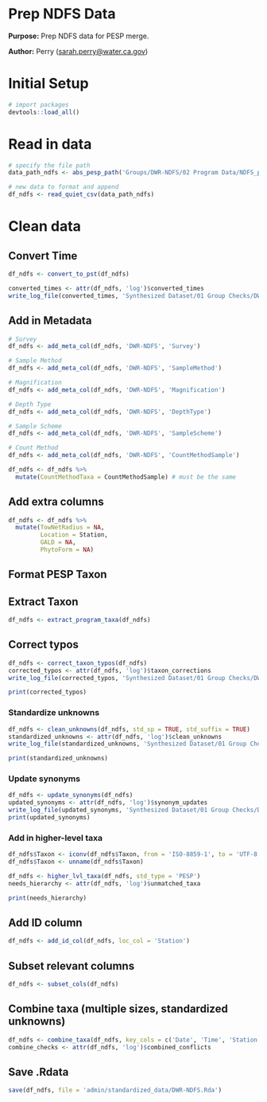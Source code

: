 # Prep NDFS Data

**Purpose:** Prep NDFS data for PESP merge.

**Author:** Perry ([sarah.perry\@water.ca.gov](mailto:sarah.perry@water.ca.gov){.email})

# Initial Setup
```r
# import packages
devtools::load_all()
```

# Read in data
```r
# specify the file path
data_path_ndfs <- abs_pesp_path('Groups/DWR-NDFS/02 Program Data/NDFS_program_draft.csv')

# new data to format and append
df_ndfs <- read_quiet_csv(data_path_ndfs)
```

# Clean data

## Convert Time
```r
df_ndfs <- convert_to_pst(df_ndfs)

converted_times <- attr(df_ndfs, 'log')$converted_times
write_log_file(converted_times, 'Synthesized Dataset/01 Group Checks/DWR-NDFS/tables/NDFS_converted_times.csv')
```
## Add in Metadata
```r
# Survey
df_ndfs <- add_meta_col(df_ndfs, 'DWR-NDFS', 'Survey')

# Sample Method
df_ndfs <- add_meta_col(df_ndfs, 'DWR-NDFS', 'SampleMethod')

# Magnification
df_ndfs <- add_meta_col(df_ndfs, 'DWR-NDFS', 'Magnification')

# Depth Type
df_ndfs <- add_meta_col(df_ndfs, 'DWR-NDFS', 'DepthType')

# Sample Scheme
df_ndfs <- add_meta_col(df_ndfs, 'DWR-NDFS', 'SampleScheme')

# Count Method
df_ndfs <- add_meta_col(df_ndfs, 'DWR-NDFS', 'CountMethodSample')

df_ndfs <- df_ndfs %>%
  mutate(CountMethodTaxa = CountMethodSample) # must be the same
```

## Add extra columns
```r
df_ndfs <- df_ndfs %>% 
  mutate(TowNetRadius = NA,
         Location = Station,
         GALD = NA,
         PhytoForm = NA)
```

## Format PESP Taxon
## Extract Taxon
```r
df_ndfs <- extract_program_taxa(df_ndfs)
```

## Correct typos
```r
df_ndfs <- correct_taxon_typos(df_ndfs)
corrected_typos <- attr(df_ndfs, 'log')$taxon_corrections
write_log_file(corrected_typos, 'Synthesized Dataset/01 Group Checks/DWR-NDFS/tables/NDFS_corrected_typos.csv')

print(corrected_typos)
```

### Standardize unknowns
```r
df_ndfs <- clean_unknowns(df_ndfs, std_sp = TRUE, std_suffix = TRUE)
standardized_unknowns <- attr(df_ndfs, 'log')$clean_unknowns
write_log_file(standardized_unknowns, 'Synthesized Dataset/01 Group Checks/DWR-NDFS/tables/NDFS_standardized_unknowns.csv')

print(standardized_unknowns)
```

### Update synonyms
```r
df_ndfs <- update_synonyms(df_ndfs)
updated_synonyms <- attr(df_ndfs, 'log')$synonym_updates
write_log_file(updated_synonyms, 'Synthesized Dataset/01 Group Checks/DWR-NDFS/tables/NDFS_updated_synonyms.csv')
print(updated_synonyms)
```

### Add in higher-level taxa
```r
df_ndfs$Taxon <- iconv(df_ndfs$Taxon, from = 'ISO-8859-1', to = 'UTF-8')
df_ndfs$Taxon <- unname(df_ndfs$Taxon)

df_ndfs <- higher_lvl_taxa(df_ndfs, std_type = 'PESP')
needs_hierarchy <- attr(df_ndfs, 'log')$unmatched_taxa

print(needs_hierarchy)
```

## Add ID column
```r
df_ndfs <- add_id_col(df_ndfs, loc_col = 'Station')
```

## Subset relevant columns
```r
df_ndfs <- subset_cols(df_ndfs)
```

## Combine taxa (multiple sizes, standardized unknowns)
```r
df_ndfs <- combine_taxa(df_ndfs, key_cols = c('Date', 'Time', 'Station', 'SampleDepth'))
combine_checks <- attr(df_ndfs, 'log')$combined_conflicts
```

## Save .Rdata
```r
save(df_ndfs, file = 'admin/standardized_data/DWR-NDFS.Rda')
```

